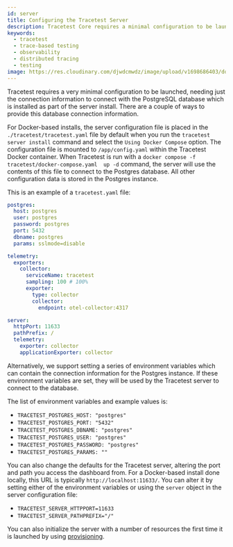 ```yaml
---
id: server
title: Configuring the Tracetest Server
description: Tracetest Core requires a minimal configuration to be launched. Connect to a PostgreSQL database which is installed as part of the "tracetest server install" command.
keywords:
  - tracetest
  - trace-based testing
  - observability
  - distributed tracing
  - testing
image: https://res.cloudinary.com/djwdcmwdz/image/upload/v1698686403/docs/Blog_Thumbnail_14_rsvkmo.jpg
---
```


Tracetest requires a very minimal configuration to be launched, needing just the connection information to connect with the PostgreSQL database which is installed as part of the server install. There are a couple of ways to provide this database connection information.

For Docker-based installs, the server configuration file is placed in the `./tracetest/tracetest.yaml` file by default when you run the `tracetest server install` command and select the `Using Docker Compose` option. The configuration file is mounted to `/app/config.yaml` within the Tracetest Docker container. When Tracetest is run with a `docker compose -f tracetest/docker-compose.yaml  up -d` command, the server will use the contents of this file to connect to the Postgres database. All other configuration data is stored in the Postgres instance.

This is an example of a `tracetest.yaml` file:

```yaml
postgres:
  host: postgres
  user: postgres
  password: postgres
  port: 5432
  dbname: postgres
  params: sslmode=disable

telemetry:
  exporters:
    collector:
      serviceName: tracetest
      sampling: 100 # 100%
      exporter:
        type: collector
        collector:
          endpoint: otel-collector:4317

server:
  httpPort: 11633
  pathPrefix: /
  telemetry:
    exporter: collector
    applicationExporter: collector
```

Alternatively, we support setting a series of environment variables which can contain the connection information for the Postgres instance. If these environment variables are set, they will be used by the Tracetest server to connect to the database.

The list of environment variables and example values is:

- `TRACETEST_POSTGRES_HOST: "postgres"`
- `TRACETEST_POSTGRES_PORT: "5432"`
- `TRACETEST_POSTGRES_DBNAME: "postgres"`
- `TRACETEST_POSTGRES_USER: "postgres"`
- `TRACETEST_POSTGRES_PASSWORD: "postgres"`
- `TRACETEST_POSTGRES_PARAMS: ""`

You can also change the defaults for the Tracetest server, altering the port and path you access the dashboard from. For a Docker-based install done locally, this URL is typically `http://localhost:11633/`. You can alter it by setting either of the environment variables or using the `server` object in the server configuration file:

- `TRACETEST_SERVER_HTTPPORT=11633`
- `TRACETEST_SERVER_PATHPREFIX="/"`

You can also initialize the server with a number of resources the first time it is launched by using [provisioning](/core/configuration/provisioning).

